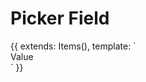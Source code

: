 
<Meta
  title="UI | Form / Field / Picker Field"
  component={PickerField}
  decorators={[Padding]}
/>

# Picker Field

<Preview>
  <Story name="List">
    {{
      extends: Items(),
      template: `
        <div>
          <k-picker-field
            v-model="value"
            :options="options"
            :items="items"
            label="Pages"
          />
          <k-headline class="mt-8 mb-3">Value</k-headline>
          <k-code-block :code="value" />
        </div>
      `
    }}
  </Story>
</Preview>
